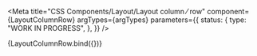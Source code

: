 
<Meta
  title="CSS Components/Layout/Layout column &frasl; row"
  component={LayoutColumnRow}
  argTypes={argTypes}
  parameters={{
    status: {
      type: "WORK IN PROGRESS",
    },
  }}
/>

<Canvas>
  <Story name="Row align to top" args={{ ...defaultArgs, row: true, alignToTop: true }}>
    {LayoutColumnRow.bind({})}
  </Story>
</Canvas>

<ArgsTable story="Row align to top" />
